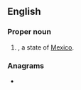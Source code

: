 {{also|jal|Jal|jäl|-jál}}
==English==

===Proper noun===
{{en-proper noun}}

# {{abbreviation of|Jalisco|lang=en|dot=|}}, a state of [[Mexico]].

===Anagrams===
* {{anagrams|en|a=ajl|A.L.J.|ALJ}}